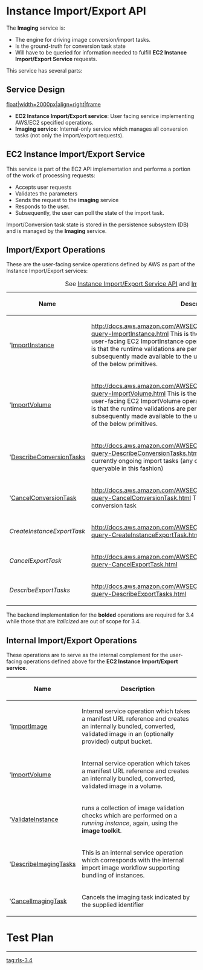 = Instance Import/Export API =
The '''Imaging''' service is:
* The engine for driving image conversion/import tasks.  
* Is the ground-truth for conversion task state
* Will have to be queried for information needed to fulfill '''EC2 Instance Import/Export Service''' requests.
This service has several parts:

== Service Design ==
[[image-management-3.4-image-service.png|float|width=2000px|align=right|frame]]
* '''EC2 Instance Import/Export service''': User facing service implementing AWS/EC2 specified operations.
* '''Imaging service''': Internal-only service which manages all conversion tasks (not only the import/export requests).

== EC2 Instance Import/Export Service ==
This service is part of the EC2 API implementation and performs a portion of the work of processing requests:
* Accepts user requests
* Validates the parameters
* Sends the request to the '''imaging''' service
* Responds to the user.  
* Subsequently, the user can poll the state of the import task.
Import/Conversion task state is stored in the persistence subsystem (DB) and is managed by the '''Imaging''' service.

== Import/Export Operations ==
These are the user-facing service operations defined by AWS as part of the Instance Import/Export services:
{|
|+ See [[image-management-3.4-spec-import-service-api|Instance Import/Export Service API]] and [[image-management-3.4-spec-import-service-api|Imaging Service API]]
|-
! Name !! Description
|-
! '[[#ImportInstance|ImportInstance]] || [[EC2 ImportInstance|http://docs.aws.amazon.com/AWSEC2/latest/APIReference/ApiReference-query-ImportInstance.html]] This is the new operation corresponding to the user-facing EC2 ImportInstance operation.  The important distinction here is that the runtime validations are performed and the instance is subsequently made available to the user.  This operation is a composition of the below primitives.
|-
! '[[#ImportVolume|ImportVolume]] || [[EC2 ImportVolume|http://docs.aws.amazon.com/AWSEC2/latest/APIReference/ApiReference-query-ImportVolume.html]] This is the new operation corresponding to the user-facing EC2 ImportVolume operation.  The important distinction here is that the runtime validations are performed and the volume is subsequently made available to the user.  This operation is a composition of the below primitives.
|-
! '[[#DescribeConversionTasks|DescribeConversionTasks]] || [[EC2 DescribeConversionTasks|http://docs.aws.amazon.com/AWSEC2/latest/APIReference/ApiReference-query-DescribeConversionTasks.html]] This operation lists the status of currently ongoing import tasks (any of the above kinds need to be queryable in this fashion)
|-
! '[[#CancelConversionTask|CancelConversionTask]] || [[EC2 CancelConversionTask|http://docs.aws.amazon.com/AWSEC2/latest/APIReference/ApiReference-query-CancelConversionTask.html]] This operation cancels an extent conversion task
|-
| ''CreateInstanceExportTask'' || [[EC2 CreateInstanceExportTask|http://docs.aws.amazon.com/AWSEC2/latest/APIReference/ApiReference-query-CreateInstanceExportTask.html]]
|-
| ''CancelExportTask'' || [[EC2 CancelExportTask|http://docs.aws.amazon.com/AWSEC2/latest/APIReference/ApiReference-query-CancelExportTask.html]]
|-
| ''DescribeExportTasks'' || [[EC2 DescribeExportTasks|http://docs.aws.amazon.com/AWSEC2/latest/APIReference/ApiReference-query-DescribeExportTasks.html]]
|}
The backend implementation for the '''bolded''' operations are required for 3.4 while those that are ''italicized'' are out of scope for 3.4.  

== Internal Import/Export Operations ==
These operations are to serve as the internal complement for the user-facing operations defined above for the '''EC2 Instance Import/Export service'''.
{|
! Name !! Description
|-
! '[[#ImportImage|ImportImage]] || Internal service operation which takes a manifest URL reference and creates an internally bundled, converted, validated image in an (optionally provided) output bucket.
|-
! '[[#ImportImage|ImportVolume]] || Internal service operation which takes a manifest URL reference and creates an internally bundled, converted, validated image in a volume.
|-
! '[[#ValidateInstance|ValidateInstance]] || runs a collection of image validation checks which are performed on a ''running instance'', again, using the '''image toolkit'''.
|-
! '[[#DescribeImagingTasks|DescribeImagingTasks]] || This is an internal service operation which corresponds with the internal import image workflow supporting bundling of instances.
|-
! '[[#CancelImagingTask|CancelImagingTask]] || Cancels the imaging task indicated by the supplied identifier
|}


= Test Plan =

----
[[tag:rls-3.4]]
